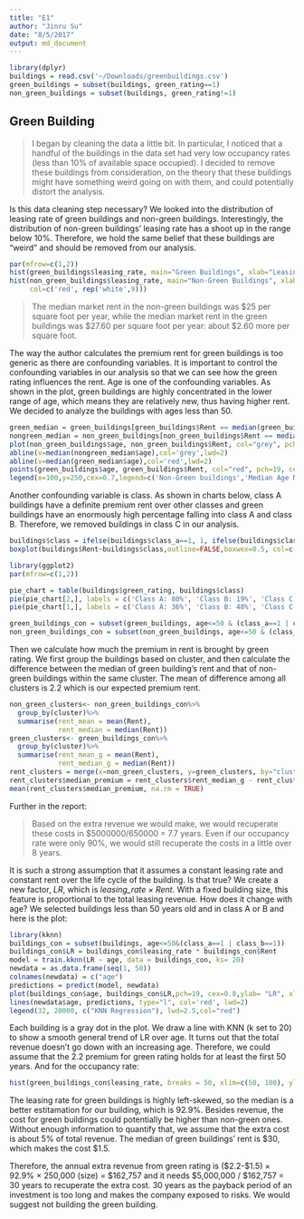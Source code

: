 ```yaml
---
title: "E1"
author: "Jinru Su"
date: "8/5/2017"
output: md_document
---
```


```r
library(dplyr)
buildings = read.csv('~/Downloads/greenbuildings.csv')
green_buildings = subset(buildings, green_rating==1)
non_green_buildings = subset(buildings, green_rating!=1)
```

## Green Building

> I began by cleaning the data a little bit. In particular, I noticed that a handful of the buildings in the data set had very low occupancy rates (less than 10% of available space occupied). I decided to remove these buildings from consideration, on the theory that these buildings might have something weird going on with them, and could potentially distort the analysis.

Is this data cleaning step necessary? We looked into the distribution of leasing rate of green buildings and non-green buildings. Interestingly, the distribution of non-green buildings' leasing rate has a shoot up in the range below 10%. Therefore, we hold the same belief that these buildings are "weird" and should be removed from our analysis.

```r
par(mfrow=c(1,2))
hist(green_buildings$leasing_rate, main="Green Buildings", xlab="Leasing Rate", ylab = "")
hist(non_green_buildings$leasing_rate, main="Non-Green Buildings", xlab="Leasing Rate", ylab="", 
     col=c('red', rep('white',9)))
```

> The median market rent in the non-green buildings was $25 per square foot per year, while the median market rent in the green buildings was $27.60 per square foot per year: about $2.60 more per square foot. 

The way the author calculates the premium rent for green buildings is too generic as there are confounding variables. It is important to control the confounding variables in our analysis so that we can see how the green rating influences the rent.
Age is one of the confounding variables. As shown in the plot, green buildings are highly concentrated in the lower range of age, which means they are relatively new, thus having higher rent. We decided to analyze the buildings with ages less than 50. 
```r
green_median = green_buildings[green_buildings$Rent == median(green_buildings$Rent),]
nongreen_median = non_green_buildings[non_green_buildings$Rent == median(non_green_buildings$Rent),]
plot(non_green_buildings$age, non_green_buildings$Rent, col="grey", pch=19, cex=0.5, xlab = "Buildings Age", ylab="Annual Rent") 
abline(v=median(nongreen_median$age),col='grey',lwd=2)
abline(v=median(green_median$age),col='red',lwd=2)
points(green_buildings$age, green_buildings$Rent, col="red", pch=19, cex=0.5)
legend(x=100,y=250,cex=0.7,legend=c('Non-Green buildings','Median Age Non-Green Buildings','Green buildings','Median Age Green Buildings'),lty=c(NA,1,NA,1),pch=c(19,NA,19,NA),col=c('grey','grey','red','red'))
```

Another confounding variable is class. As shown in charts below, class A buildings have a definite premium rent over other classes and green buildings have an enormously high percentage falling into class A and class B. Therefore, we removed buildings in class C in our analysis.
```r
buildings$class = ifelse(buildings$class_a==1, 1, ifelse(buildings$class_b==1, 2, 3))
boxplot(buildings$Rent~buildings$class,outline=FALSE,boxwex=0.5, col=c('gold2','gold2','gold2'), names = c("Class A", "Class B", "Class C"), main="Rent vs. Class")

library(ggplot2)
par(mfrow=c(1,2))

pie_chart = table(buildings$green_rating, buildings$class)
pie(pie_chart[2,], labels = c('Class A: 80%', 'Class B: 19%', 'Class C: 1%'), col=c('deepskyblue','gold','grey'), main="Green Buildings", init.angle = 150)
pie(pie_chart[1,], labels = c('Class A: 36%', 'Class B: 48%', 'Class C: 16%'), col=c('deepskyblue','gold','grey'), main="Non-green Buildings", init.angle  = 90)
```

```r
green_buildings_con = subset(green_buildings, age<=50 & (class_a==1 | class_b==1))
non_green_buildings_con = subset(non_green_buildings, age<=50 & (class_a==1 | class_b==1))
```

Then we calculate how much the premium in rent is brought by green rating. We first group the buildings based on cluster, and then calculate the difference between the median of green building's rent and that of non-green buildings within the same cluster. The mean of difference among all clusters is 2.2 which is our expected premium rent.
```r
non_green_clusters<- non_green_buildings_con%>%
  group_by(cluster)%>%
  summarise(rent_mean = mean(Rent),
            rent_median = median(Rent))
green_clusters<- green_buildings_con%>%
  group_by(cluster)%>%
  summarise(rent_mean_g = mean(Rent),
            rent_median_g = median(Rent))
rent_clusters = merge(x=non_green_clusters, y=green_clusters, by="cluster", all.y = TRUE)
rent_clusters$median_premium = rent_clusters$rent_median_g - rent_clusters$rent_median
mean(rent_clusters$median_premium, na.rm = TRUE)
```

Further in the report: 

> Based on the extra revenue we would make, we would recuperate these costs in $5000000/650000 = 7.7 years. Even if our occupancy rate were only 90%, we would still recuperate the costs in a little over 8 years. 

It is such a strong assumption that it assumes a constant leasing rate and constant rent over the life cycle of the building. Is that true? We create a new factor, <i>LR</i>, which is <i>leasing_rate $\times$ Rent</i>. With a fixed building size, this feature is proportional to the total leasing revenue. How does it change with age? We selected buildings less than 50 years old and in class A or B and here is the plot:
```r
library(kknn)
buildings_con = subset(buildings, age<=50&(class_a==1 | class_b==1))
buildings_con$LR = buildings_con$leasing_rate * buildings_con$Rent
model = train.kknn(LR ~ age, data = buildings_con, ks= 20)
newdata = as.data.frame(seq(1, 50))
colnames(newdata) = c("age")
predictions = predict(model, newdata)
plot(buildings_con$age, buildings_con$LR,pch=19, cex=0.8,ylab= "LR", xlab="Age", col="darkgray", main = "Total revenue")
lines(newdata$age, predictions, type="l", col='red', lwd=2)
legend(32, 20000, c("KNN Regression"), lwd=2.5,col="red")
```

Each building is a gray dot in the plot. We draw a line with KNN (k set to 20) to show a smooth general trend of LR over age. It turns out that the total revenue doesn't go down with an increasing age. Therefore, we could assume that the 2.2 premium for green rating holds for at least the first 50 years. And for the occupancy rate:
```r
hist(green_buildings_con$leasing_rate, breaks = 50, xlim=c(50, 100), ylab='', main='Leasing Rate for Green Buildings', xlab='')
```
The leasing rate for green buildings is highly left-skewed, so the median is a better estitamation for our building, which is 92.9%. Besides revenue, the cost for green buildings could potentially be higher than non-green ones. Without enough information to quantify that, we assume that the extra cost is about 5% of total revenue. The median of green buildings' rent is $30, which makes the cost $1.5.

Therefore, the annual extra revenue from green rating is ($2.2-$1.5) $\times$ 92.9% $\times$ 250,000 (size) = $162,757 and it needs $5,000,000 /  $162,757 = 30 years to recuperate the extra cost. 30 years as the payback period of an investment is too long and makes the company exposed to risks. We would suggest not building the green building.